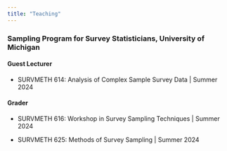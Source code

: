 ```yaml
---
title: "Teaching"
---
```


### Sampling Program for Survey Statisticians, University of Michigan

#### Guest Lecturer

- SURVMETH 614: Analysis of Complex Sample Survey Data \| Summer 2024

#### Grader

- SURVMETH 616: Workshop in Survey Sampling Techniques \| Summer 2024

- SURVMETH 625: Methods of Survey Sampling \| Summer 2024
